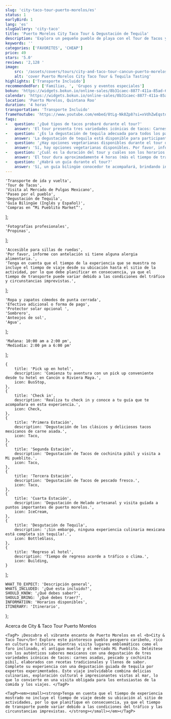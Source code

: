 ```yaml
---
slug: 'city-taco-tour-puerto-morelos/es'
status: 1
earlyBird: 1
lang: 'es'
slugGallery: 'city-taco'
title: 'Puerto Morelos City Taco Tour & Degustación de Tequila'
description: 'Explora un pequeño pueblo de playa con el Tour de Tacos y saborea los diferentes tipos de tacos que se preparan tradicionalmente en el Caribe Mexicano.'
keywords: ''
categories: ['FAVORITES', 'CHEAP']
price: 49
stars: '5.0'
reviews: '2,128 '
image:
    src: '/assets/covers/tours/city-and-taco-tour-cancun-puerto-morelos.webp'
    alt: 'cover Puerto Morelos City Taco Tour & Tequila Tasting'
highlights: ['Transporte Incluido']
recommendedFor: ['Familias, ', 'Grupos y eventos especiales']
bokun: 'https://widgets.bokun.io/online-sales/8b31caec-8877-411a-85ad-682828170619/experience/725897?partialView=1'
calendar: 'https://widgets.bokun.io/online-sales/8b31caec-8877-411a-85ad-682828170619/experience-calendar/725897'
location: 'Puerto Morelos, Quintana Roo'
duration: '4 horas'
transportation: 'Transporte Incluido'
frameYoutube: 'https://www.youtube.com/embed/8tLg-Nk8Zp8?si=xVdhZwEqstqd9Yh-'
faqs:
-   question: '¿Qué tipos de tacos probaré durante el tour?'
    answer: 'El tour presenta tres variedades icónicas de tacos: Carnes Asadas, Pescado y Cochinita Pibil, un platillo tradicional de cerdo asado lento marinado en pasta de achiote y jugos cítricos.'
-   question: '¿Es la degustación de tequila adecuada para todos los participantes?'
    answer: 'La degustación de tequila está disponible para participantes mayores de edad. También se ofrecen bebidas no alcohólicas.'
-   question: '¿Hay opciones vegetarianas disponibles durante el tour de tacos?'
    answer: 'Sí, hay opciones vegetarianas disponibles. Por favor, infórmanos durante tu reserva para acomodar tus preferencias alimenticias.'
-   question: '¿Cuál es la duración del tour y cuáles son los horarios disponibles?'
    answer: 'El tour dura aproximadamente 4 horas (más el tiempo de transporte) con dos horarios disponibles: Mañana (10:00 am a 2:00 pm) y Mediodía (2:00 pm a 6:00 pm).'
-   question: '¿Habrá un guía durante el tour?'
    answer: 'Sí, un guía bilingüe conocedor te acompañará, brindando información sobre la historia local, la cultura y el proceso de elaboración de tacos.'
---
```




    'Transporte de ida y vuelta',
    'Tour de Tacos',
    'Visita al Mercado de Pulgas Mexicano',
    'Paseo por el pueblo',
    'Degustación de Tequila',
    'Guía Bilingüe (Inglés y Español)',
    'Compras en “Mi Pueblito Market”',
];

    'Fotografías profesionales',
    'Propinas',
];

    'Accesible para sillas de ruedas',
    'Por favor, informe con antelación si tiene alguna alergia alimentaria.',
    'Tenga en cuenta que el tiempo de la experiencia que se muestra no incluye el tiempo de viaje desde su ubicación hasta el sitio de la actividad, por lo que debe planificar en consecuencia, ya que el tiempo de transporte puede variar debido a las condiciones del tráfico y circunstancias imprevistas.',
];

    'Ropa y zapatos cómodos de punta cerrada',
    'Efectivo adicional o forma de pago',
    'Protector solar opcional ',
    'Sombrero',
    'Anteojos de sol',
    'Agua',
];

    'Mañana: 10:00 am a 2:00 pm',
    'Mediodía: 2:00 pm a 6:00 pm'
];

    {
        title: 'Pick up en hotel',
        description: 'Comienza tu aventura con un pick up conveniente desde tu hotel en Cancún o Riviera Maya.',
        icon: BusStop,
    },
    {
        title: 'Check in',
        description: 'Realiza tu check in y conoce a tu guía que te acompañara en esta experiencia.',
        icon: Check,
    },
    {
        title: 'Primera Estación',
        description: 'Degustación de los clásicos y deliciosos tacos mexicanos de carne asada.',
        icon: Taco,
    },
    {
        title: 'Segunda Estación',
        description: 'Degustación de Tacos de cochinita pibil y visita a Mi pueblito.',
        icon: Taco,
    },
    {
        title: 'Tercera Estación',
        description: 'Degustación de Tacos de pescado fresco.',
        icon: Taco,
    },
    {
        title: 'Cuarta Estación',
        description: 'Degustación de Helado artesanal y visita guíada a puntos importantes de puerto morelos.',
        icon: IceCream,
    },
    {
        title: 'Desgutación de Tequila',
        description: '¡Sin embargo, ninguna experiencia culinaria mexicana está completa sin tequila!.',
        icon: BottleGlass,
    },
    {
        title: 'Regreso al hotel',
        description: 'Tiempo de regreso acorde a tráfico o clima.',
        icon: Building,
    }
];

    WHAT_TO_EXPECT: 'Descripción general',
    WHATS_INCLUDED: '¿Qué esta incluido?',
    SHOULD_KNOW: '¿Qué debes saber?',
    SHOULD_BRING: '¿Qué debes traer?',
    INFORMATION: 'Horarios disponibles',
    ITINERARY: 'Itinerario',
};

<AdditionalInfo information={information} i18n={titles} />

<Accordion client:visible title={titles.WHAT_TO_EXPECT} idHash="whatToExpect">
    <TagH2>Acerca de City & Taco Tour Puerto Morelos </TagH2>

    <TagP> ¡Descubra el vibrante encanto de Puerto Morelos en el <b>City & Taco Tour</b>! Explore este pintoresco pueblo pesquero caribeño, rico en cultura e historia, mientras visita lugares emblemáticos como el faro inclinado, el antiguo muelle y el mercado Mi Pueblito. Deléitese con los auténticos sabores mexicanos con una degustación de tres variedades icónicas de tacos: carnes asadas, pescado y cochinita pibil, elaborados con recetas tradicionales y llenos de sabor. Complete su experiencia con una degustación guiada de tequila por expertos experimentados. Este viaje inolvidable combina delicias culinarias, exploración cultural e impresionantes vistas al mar, lo que lo convierte en una visita obligada para los entusiastas de la comida y los viajes. </TagP>
</Accordion>

<Accordion client:visible title={titles.WHATS_INCLUDED} idHash="whatsIncluded">
    <Inclusions includes={includes} notIncludes={notIncludes} />

    <TagP><em><small><strong>Tenga en cuenta que el tiempo de experiencia mostrado no incluye el tiempo de viaje desde su ubicación al sitio de actividades, por lo que planifique en consecuencia, ya que el tiempo de transporte puede variar debido a las condiciones del tráfico y las circunstancias imprevistas. </strong></small></em></TagP>
</Accordion>

<Accordion client:visible title={titles.SHOULD_KNOW} idHash="whatYouShouldKnow">
    <ShouldKnow shouldKnow={shouldKnow} />
</Accordion>

<Accordion client:visible title={titles.SHOULD_BRING} idHash="whatYouShouldBring">
    <ShouldBring shouldBring={shouldBring} />
</Accordion>

<Accordion client:visible title={titles.ITINERARY} idHash="itinerary">
    <Timeline timeline={timeline} />
</Accordion>